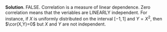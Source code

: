 
\color{blue}

**Solution**. FALSE. Correlation is a measure of linear dependence. Zero correlation means that the veriables are LINEARLY independent. For instance, if $X$ is uniformly distributed on the interval $[-1,1]$ and $Y=X^2$, then $\cor(X,Y)=0$ but $X$ and $Y$ are not independent.

\color{black}